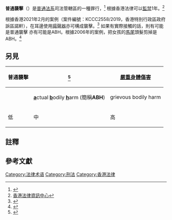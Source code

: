 {{Globalize|time=2021-03-05T10:42:09+00:00}}
{{legal}}
'''普通襲擊'''（{{lang-en|common assault}}）是[[普通法系|普通法系]]司法管轄區的一種罪行，<ref>{{Cite web |url=https://www.thestandnews.com/politics/%E8%A5%B2%E6%93%8A%E7%9A%84%E6%B3%95%E5%BE%8B%E5%AE%9A%E7%BE%A9%E6%98%AF%E7%94%9A%E9%BA%BC/ |title=「襲擊」的法律定義是甚麼？ |access-date=2021-03-05 |archive-date=2020-10-29 |archive-url=https://web.archive.org/web/20201029234025/https://www.thestandnews.com/politics/%E8%A5%B2%E6%93%8A%E7%9A%84%E6%B3%95%E5%BE%8B%E5%AE%9A%E7%BE%A9%E6%98%AF%E7%94%9A%E9%BA%BC/ |dead-url=no }}</ref> 根據香港法律可以[[有期徒刑#香港|監禁]]1年。<ref>[https://www.hklii.hk/tc/legis/ord/212/s40 香港法律資訊中心]</ref>

根據香港2021年2月的案例（案件編號：KCCC2558/2019，香港特別行政區政府訴區諾軒），在耳邊使用[[揚聲器|揚聲器]]亦可構成襲擊。<ref>{{Cite web |url=https://news.rthk.hk/rthk/ch/component/k2/1573917-20210203.htm |title=判詞指區諾軒用大聲公向警員耳朵大聲說話構成襲擊 |access-date=2021-03-05 |archive-date=2021-02-04 |archive-url=https://web.archive.org/web/20210204043722/https://news.rthk.hk/rthk/ch/component/k2/1573917-20210203.htm |dead-url=no }}</ref> 如果有實際接觸的話，則有可能是普通襲擊 亦有可能是ABH。根據2006年的案例，把女孩的[[馬尾|馬尾]]頭髮剪掉是ABH。<ref>{{Cite web |url=https://www.e-lawresources.co.uk/DPP-v-Smith-%5B2006%5D.php |title=DPP v Smith |access-date=2021-03-05 |archive-date=2020-11-08 |archive-url=https://web.archive.org/web/20201108135814/http://www.e-lawresources.co.uk/DPP-v-Smith-%5B2006%5D.php |dead-url=no }}</ref>

==另見==
{| class="wikitable" 
|-
! 普通襲擊
! {{tsl|en|Assault occasioning actual bodily harm|實際身體傷害}}<ref>{{Cite web |url=https://familyclic.hk/tc/topics/Child-and-youth-affairs/Crimes-commonly-committed-by-young-people/Violence-offences/ |title=家庭社區法網 香港大學法律及資訊科技研究中心 |access-date=2021-03-05 |archive-date=2020-09-27 |archive-url=https://web.archive.org/web/20200927041105/https://familyclic.hk/tc/topics/Child-and-youth-affairs/Crimes-commonly-committed-by-young-people/Violence-offences/ |dead-url=no }}</ref>
! [[嚴重身體傷害|嚴重身體傷害]]
|-
| 
| <u>'''a'''</u>ctual <u>'''b'''</u>odily <u>'''h'''</u>arm (簡稱'''ABH''')
| grievous bodily harm
|-
| 低
| 中
| 高
|}

==註釋==

==參考文獻==
{{reflist}}

[[Category:法律术语|Category:法律术语]]
[[Category:刑法|Category:刑法]]
[[Category:香港法律|Category:香港法律]]